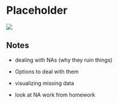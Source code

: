 # Placeholder {#placeholder}

![](images/banners/banners_placeholder_missing_data.png)

## Notes

- dealing with NAs (why they ruin things)
- Options to deal with them
- visualizing missing data

- look at NA work from homework








